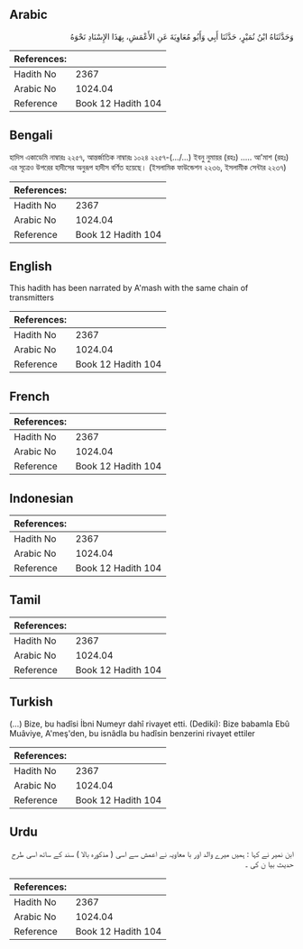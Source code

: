 ## Arabic


<div dir="rtl" lang="ar" style={{fontSize:'larger',backgroundColor:'#f8f9fa',padding:20}}>
وَحَدَّثَنَاهُ ابْنُ نُمَيْرٍ، حَدَّثَنَا أَبِي وَأَبُو مُعَاوِيَةَ عَنِ الأَعْمَشِ، بِهَذَا الإِسْنَادِ نَحْوَهُ
</div>
<div style={{backgroundColor:'#f8f9fa',padding:20, marginBottom: 10}}><table> <thead> <tr> <th>References:</th> <th></th> </tr> </thead> <tbody><tr><td>Hadith No</td><td>2367</td></tr><tr><td>Arabic No</td><td>1024.04</td></tr><tr><td>Reference</td><td>Book 12 Hadith 104</td></tr></tbody></table></div>

## Bengali


<div dir="ltr" lang="bn" style={{fontSize:'larger',backgroundColor:'#f8f9fa',padding:20}}>
হাদিস একাডেমি নাম্বারঃ ২২৫৭, আন্তর্জাতিক নাম্বারঃ ১০২৪ ২২৫৭-(.../...) ইবনু নুমায়র (রহঃ) ..... আ'মাশ (রহঃ) এর সূত্রেও উপরের হাদীসের অনুরূপ হাদীস বর্ণিত হয়েছে। (ইসলামিক ফাউন্ডেশন ২২৩৬, ইসলামীক সেন্টার ২২৩৭)
</div>
<div style={{backgroundColor:'#f8f9fa',padding:20, marginBottom: 10}}><table> <thead> <tr> <th>References:</th> <th></th> </tr> </thead> <tbody><tr><td>Hadith No</td><td>2367</td></tr><tr><td>Arabic No</td><td>1024.04</td></tr><tr><td>Reference</td><td>Book 12 Hadith 104</td></tr></tbody></table></div>

## English


<div dir="ltr" lang="en" style={{fontSize:'larger',backgroundColor:'#f8f9fa',padding:20}}>
This hadith has been narrated by A'mash with the same chain of transmitters
</div>
<div style={{backgroundColor:'#f8f9fa',padding:20, marginBottom: 10}}><table> <thead> <tr> <th>References:</th> <th></th> </tr> </thead> <tbody><tr><td>Hadith No</td><td>2367</td></tr><tr><td>Arabic No</td><td>1024.04</td></tr><tr><td>Reference</td><td>Book 12 Hadith 104</td></tr></tbody></table></div>

## French


<div dir="ltr" lang="fr" style={{fontSize:'larger',backgroundColor:'#f8f9fa',padding:20}}>

</div>
<div style={{backgroundColor:'#f8f9fa',padding:20, marginBottom: 10}}><table> <thead> <tr> <th>References:</th> <th></th> </tr> </thead> <tbody><tr><td>Hadith No</td><td>2367</td></tr><tr><td>Arabic No</td><td>1024.04</td></tr><tr><td>Reference</td><td>Book 12 Hadith 104</td></tr></tbody></table></div>

## Indonesian


<div dir="ltr" lang="id" style={{fontSize:'larger',backgroundColor:'#f8f9fa',padding:20}}>

</div>
<div style={{backgroundColor:'#f8f9fa',padding:20, marginBottom: 10}}><table> <thead> <tr> <th>References:</th> <th></th> </tr> </thead> <tbody><tr><td>Hadith No</td><td>2367</td></tr><tr><td>Arabic No</td><td>1024.04</td></tr><tr><td>Reference</td><td>Book 12 Hadith 104</td></tr></tbody></table></div>

## Tamil


<div dir="ltr" lang="ta" style={{fontSize:'larger',backgroundColor:'#f8f9fa',padding:20}}>

</div>
<div style={{backgroundColor:'#f8f9fa',padding:20, marginBottom: 10}}><table> <thead> <tr> <th>References:</th> <th></th> </tr> </thead> <tbody><tr><td>Hadith No</td><td>2367</td></tr><tr><td>Arabic No</td><td>1024.04</td></tr><tr><td>Reference</td><td>Book 12 Hadith 104</td></tr></tbody></table></div>

## Turkish


<div dir="ltr" lang="tr" style={{fontSize:'larger',backgroundColor:'#f8f9fa',padding:20}}>
(…) Bize, bu hadîsi İbni Numeyr dahî rivayet etti. (Dediki): Bize babamla Ebû Muâviye, A'meş'den, bu isnâdla bu hadîsin benzerini rivayet ettiler
</div>
<div style={{backgroundColor:'#f8f9fa',padding:20, marginBottom: 10}}><table> <thead> <tr> <th>References:</th> <th></th> </tr> </thead> <tbody><tr><td>Hadith No</td><td>2367</td></tr><tr><td>Arabic No</td><td>1024.04</td></tr><tr><td>Reference</td><td>Book 12 Hadith 104</td></tr></tbody></table></div>

## Urdu


<div dir="rtl" lang="ur" style={{fontSize:'larger',backgroundColor:'#f8f9fa',padding:20}}>
ابن نمیر نے کہا : ہمیں میرے والد اور با معاویہ نے اعمش سے اسی ( مذکورہ بالا ) سند کے ساتھ اسی طرح حدیث بیا ن کی ۔
</div>
<div style={{backgroundColor:'#f8f9fa',padding:20, marginBottom: 10}}><table> <thead> <tr> <th>References:</th> <th></th> </tr> </thead> <tbody><tr><td>Hadith No</td><td>2367</td></tr><tr><td>Arabic No</td><td>1024.04</td></tr><tr><td>Reference</td><td>Book 12 Hadith 104</td></tr></tbody></table></div>
